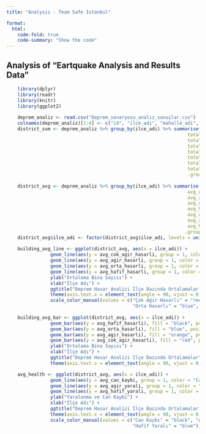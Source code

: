 ```yaml
---
title: "Analysis - Team Safe Istanbul"

format:
  html:
    code-fold: true
    code-summary: "Show the code"
---
```

## Analysis of "Eartquake Analysis and Results Data"


```r
    library(dplyr)
    library(readr)
    library(knitr)
    library(ggplot2)
    
    deprem_analiz <- read.csv("Deprem_senaryosu_analiz_sonuçlar.csv")
    colnames(deprem_analiz)[1:4] <- c("id", "ilce_adi", "mahalle_adi", "mahalle_kodu")
    district_sum <- deprem_analiz %>% group_by(ilce_adi) %>% summarise(
                                                                  total_cok_agir_hasarli = sum(cok_agir_hasarli_bina_sayisi),
                                                                  total_agir_hasarli = sum(agir_hasarli_bina_sayisi),
                                                                  total_orta_hasarli = sum(orta_hasarli_bina_sayisi),
                                                                  total_hafif_hasarli = sum(hafif_hasarli_bina_sayisi),
                                                                  total_can_kaybi = sum(can_kaybi_sayisi),
                                                                  total_agir_yarali = sum(agir_yarali_sayisi),
                                                                  total_hafif_yarali = sum(hafif_yarali_sayisi),
                                                                  .groups = 'drop')
    
    district_avg <- deprem_analiz %>% group_by(ilce_adi) %>% summarise(
                                                                  avg_cok_agir_hasarli = mean(cok_agir_hasarli_bina_sayisi),
                                                                  avg_agir_hasarli = mean(agir_hasarli_bina_sayisi),
                                                                  avg_orta_hasarli = mean(orta_hasarli_bina_sayisi),
                                                                  avg_hafif_hasarli = mean(hafif_hasarli_bina_sayisi),
                                                                  avg_can_kaybi = mean(can_kaybi_sayisi),
                                                                  avg_agir_yarali = mean(agir_yarali_sayisi),
                                                                  avg_hafif_yarali = mean(hafif_yarali_sayisi),
                                                                 .groups = 'drop')
    district_avg$ilce_adi <- factor(district_avg$ilce_adi, levels = unique(district_avg$ilce_adi))
    
    building_avg_line <- ggplot(district_avg, aes(x = ilce_adi)) +
                geom_line(aes(y = avg_cok_agir_hasarli, group = 1, color = "Çok Ağır Hasarlı")) +
                geom_line(aes(y = avg_agir_hasarli, group = 1, color = "Ağır Hasarlı")) +
                geom_line(aes(y = avg_orta_hasarli, group = 1, color = "Orta Hasarlı")) +
                geom_line(aes(y = avg_hafif_hasarli, group = 1, color = "Hafif Hasarlı")) +
                ylab("Ortalama Bina Sayısı") +
                xlab("İlçe Adı") +
                ggtitle("Deprem Hasar Analizi İlçe Bazında Ortalamalar (Line Chart)") +
                theme(axis.text.x = element_text(angle = 90, vjust = 0.5, hjust=1)) +
                scale_color_manual(values = c("Çok Ağır Hasarlı" = "red", "Ağır Hasarlı" = "orange", 
                                              "Orta Hasarlı" = "blue", "Hafif Hasarlı" = "black"))
  
    building_avg_bar <- ggplot(district_avg, aes(x = ilce_adi)) +
                geom_bar(aes(y = avg_hafif_hasarli), fill = "black", position = "dodge", stat = "identity") +
                geom_bar(aes(y = avg_orta_hasarli), fill = "blue", position = "dodge", stat = "identity") +
                geom_bar(aes(y = avg_agir_hasarli), fill = "orange", position = "dodge", stat = "identity") +
                geom_bar(aes(y = avg_cok_agir_hasarli), fill = "red", position = "dodge", stat = "identity") +
                ylab("Ortalama Bina Sayısı") +
                xlab("İlçe Adı") +
                ggtitle("Deprem Hasar Analizi İlçe Bazında Ortalamalar")+
                theme(axis.text.x = element_text(angle = 90, vjust = 0.5, hjust=1))

    avg_health <- ggplot(district_avg, aes(x = ilce_adi)) +
                geom_line(aes(y = avg_can_kaybi, group = 1, color = "Can Kaybı")) +
                geom_line(aes(y = avg_agir_yarali, group = 1, color = "Ağır Yaralı")) +
                geom_line(aes(y = avg_hafif_yarali, group = 1, color = "Hafif Yaralı")) +
                ylab("Yaralanma ve Can Kaybi") +
                xlab("İlçe Adı") +
                ggtitle("Deprem Hasar Analizi İlçe Bazında Ortalamalar (Line Chart)") +
                theme(axis.text.x = element_text(angle = 90, vjust = 0.5, hjust=1)) +
                scale_color_manual(values = c("Can Kaybı" = "black", "Ağır Yaralı" = "red", 
                                              "Hafif Yaralı" = "blue"))

    
    
    
    
    
```
